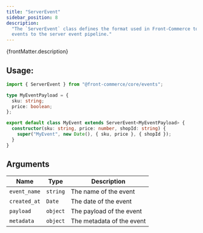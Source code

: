 ```yaml
---
title: "ServerEvent"
sidebar_position: 8
description:
  "The `ServerEvent` class defines the format used in Front-Commerce to publish
  events to the server event pipeline."
---
```


<p>{frontMatter.description}</p>

## Usage:

```ts
import { ServerEvent } from "@front-commerce/core/events";

type MyEventPayload = {
  sku: string;
  price: boolean;
};

export default class MyEvent extends ServerEvent<MyEventPayload> {
  constructor(sku: string, price: number, shopId: string) {
    super("MyEvent", new Date(), { sku, price }, { shopId });
  }
}
```

## Arguments

| Name         | Type     | Description               |
| ------------ | -------- | ------------------------- |
| `event_name` | `string` | The name of the event     |
| `created_at` | `Date`   | The date of the event     |
| `payload`    | `object` | The payload of the event  |
| `metadata`   | `object` | The metadata of the event |
